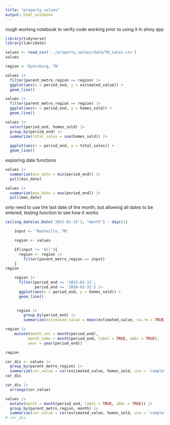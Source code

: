 ```yaml
---
title: "property_values"
output: html_notebook
---
```


rough working notebook to verify code working prior to using it in shiny app 

```r
library(tidyverse)
library(lubridate)
```


```r
values <- read_csv('../property_values/data/TN_sales.csv')
values
```




```r
region = 'Dyersburg, TN'

values |> 
  filter(parent_metro_region == region) |> 
  ggplot(aes(x = period_end, y = estimated_value)) + 
  geom_line()
```




```r

values |> 
  filter(parent_metro_region == region) |> 
  ggplot(aes(x = period_end, y = homes_sold)) + 
  geom_line()

```

```r

values |> 
  select(period_end, homes_sold) |> 
  group_by(period_end) |> 
  summarize(total_sales = sum(homes_sold)) |> 
  
  ggplot(aes(x = period_end, y = total_sales)) +
  geom_line()
```


exploring date functions

```r
values |> 
  summarize(min_date = min(period_end)) |> 
  pull(min_date)

values |> 
  summarize(max_date = max(period_end)) |> 
  pull(max_date)

```



only need to use the last date of the month, but allowing all dates to be entered, testing function to see how it works 

```r
ceiling_date(as.Date('2021-01-15'), "month") - days(1)
```



```r
    input <- 'Nashville, TN'

    region <- values

    if(input != 'All'){
      region <- region |>
        filter(parent_metro_region == input)
    }
region
```



```r
    region |>
      filter(period_end >= '2015-01-31',
             period_end <= '2020-01-31') |>
      ggplot(aes(x = period_end, y = homes_sold)) +
      geom_line()
    
```





```r
    

     region |>
        group_by(period_end) |> 
        summarize(estimated_value = mean(estimated_value, na.rm = TRUE))

```




```r
region |> 
    mutate(month_int = month(period_end), 
          month_name = month(period_end, label = TRUE, abbr = TRUE), 
          year = year(period_end))
```


```r
region
```



```r
cor_dis <- values |> 
  group_by(parent_metro_region) |> 
  summarize(cor_value = cor(estimated_value, homes_sold, use = 'complete.obs'))
cor_dis
```


```r
cor_dis |> 
  arrange(cor_value)
```



```r
values |>
  mutate(month = month(period_end, label = TRUE, abbr = TRUE)) |> 
  group_by(parent_metro_region, month) |> 
  summarize(cor_value = cor(estimated_value, homes_sold, use = 'complete.obs'))
# cor_dis
```


